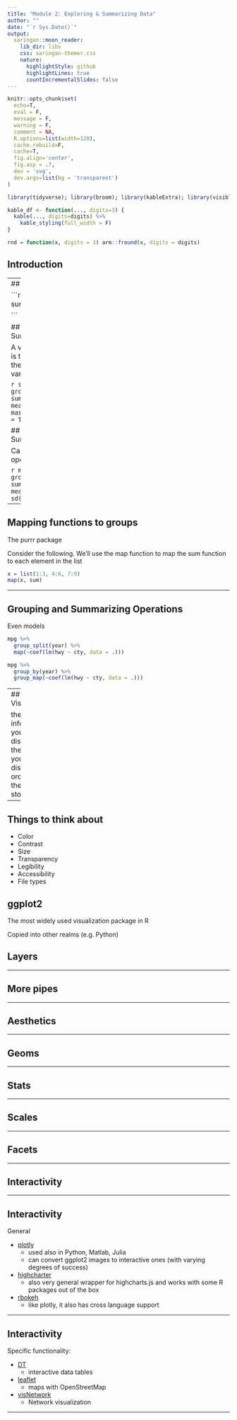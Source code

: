```yaml
---
title: "Module 2: Exploring & Summarizing Data"
author: ""
date: "`r Sys.Date()`"
output: 
  xaringan::moon_reader:
    lib_dir: libs
    css: xaringan-themer.css
    nature:
      highlightStyle: github
      highlightLines: true
      countIncrementalSlides: false
---
```



<style type="text/css">
.remark-slide-content {
    font-size: 30px;
}
</style>
```r
knitr::opts_chunk$set(
  echo=T, 
  eval = F,
  message = F, 
  warning = F, 
  comment = NA,
  R.options=list(width=120), 
  cache.rebuild=F, 
  cache=T,
  fig.align='center', 
  fig.asp = .7,
  dev = 'svg', 
  dev.args=list(bg = 'transparent')
)

library(tidyverse); library(broom); library(kableExtra); library(visibly)

kable_df <- function(..., digits=3) {
  kable(..., digits=digits) %>% 
    kable_styling(full_width = F)
}

rnd = function(x, digits = 3) arm::fround(x, digits = digits)
```

## Introduction

---
## Quick Summary

```r
glimpse(starwars)
summary(starwars[,1:10])

```



## Grouping and Summarizing Operations

A very common operation is to do things by group(s) then create new summary variables.

```r
starwars %>% 
  group_by(homeworld) %>% 
  summarise(height = mean(height, na.rm = T),
            mass = mean(mass, na.rm = T)) 
```

## Grouping and Summarizing Operations

Can do multiple operations at once

```r
mtcars %>% 
  group_by(cyl) %>% 
  summarise(Mean = mean(mpg),
            `Std. Dev.` = sd(mpg),
            Max = max(mpg)) 
```

---

##  Mapping functions to groups


The <span class="pack">purrr</span> package

Consider the following. We’ll use the <span class="func">map</span> function to map the <span class="func">sum</span> function to each element in the list

```r
x = list(1:3, 4:6, 7:9)
map(x, sum)
```

---

## Grouping and Summarizing Operations

Even models

```r
mpg %>% 
  group_split(year) %>% 
  map(~coef(lm(hwy ~ cty, data = .))) 

mpg %>% 
  group_by(year) %>% 
  group_map(~coef(lm(hwy ~ cty, data = .)))
```

---
## Visualization

the information you want to display, and then how you want to display it in order to tell the data’s story.

---

## Things to think about

- Color
- Contrast
- Size
- Transparency
- Legibility
- Accessibility
- File types

## ggplot2

The most widely used visualization package in R

Copied into other realms (e.g. Python)

## Layers

---

## More pipes

---

## Aesthetics

---

## Geoms

---

## Stats

---

## Scales

---

## Facets

---

## Interactivity

---

## Interactivity


General 

- [plotly](https://plot.ly/r/)
  - used also in Python, Matlab, Julia
  - can convert <span class="pack">ggplot2</span> images to interactive ones (with varying degrees of success)
- [highcharter](http://jkunst.com/highcharter/)
  - also very general wrapper for highcharts.js and works with some R packages out of the box
- [rbokeh](http://hafen.github.io/rbokeh/)
  - like plotly, it also has cross language support

---

## Interactivity

Specific functionality:

- [DT](https://rstudio.github.io/DT/)
  - interactive data tables
- [leaflet](https://rstudio.github.io/leaflet/)
    - maps with OpenStreetMap
- [visNetwork](http://datastorm-open.github.io/visNetwork/)
    - Network visualization
    
---
